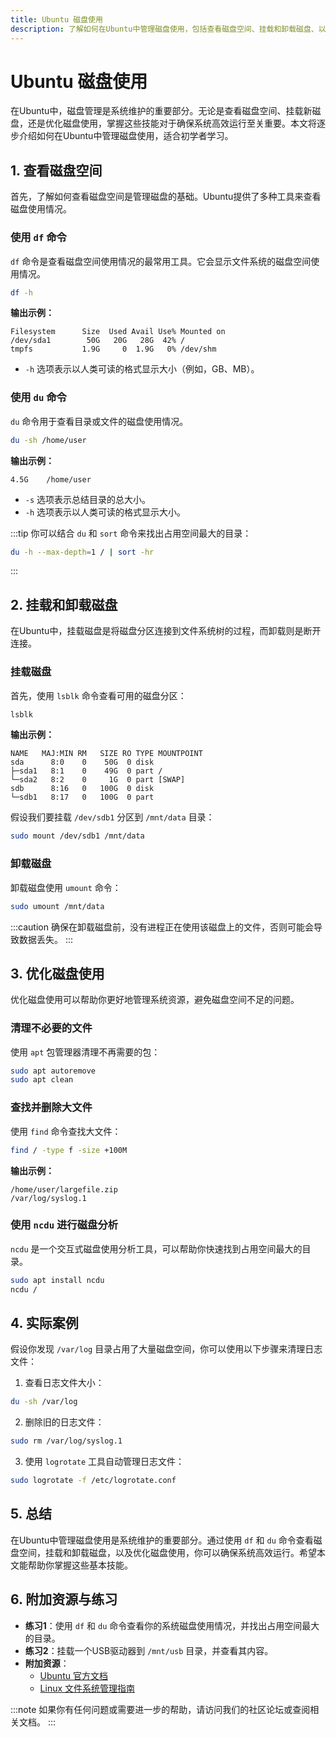 ```yaml
---
title: Ubuntu 磁盘使用
description: 了解如何在Ubuntu中管理磁盘使用，包括查看磁盘空间、挂载和卸载磁盘、以及优化磁盘使用的基本方法。
---
```


# Ubuntu 磁盘使用

在Ubuntu中，磁盘管理是系统维护的重要部分。无论是查看磁盘空间、挂载新磁盘，还是优化磁盘使用，掌握这些技能对于确保系统高效运行至关重要。本文将逐步介绍如何在Ubuntu中管理磁盘使用，适合初学者学习。

## 1. 查看磁盘空间

首先，了解如何查看磁盘空间是管理磁盘的基础。Ubuntu提供了多种工具来查看磁盘使用情况。

### 使用 `df` 命令

`df` 命令是查看磁盘空间使用情况的最常用工具。它会显示文件系统的磁盘空间使用情况。

```bash
df -h
```

**输出示例：**

```plaintext
Filesystem      Size  Used Avail Use% Mounted on
/dev/sda1        50G   20G   28G  42% /
tmpfs           1.9G     0  1.9G   0% /dev/shm
```

- `-h` 选项表示以人类可读的格式显示大小（例如，GB、MB）。

### 使用 `du` 命令

`du` 命令用于查看目录或文件的磁盘使用情况。

```bash
du -sh /home/user
```

**输出示例：**

```plaintext
4.5G    /home/user
```

- `-s` 选项表示总结目录的总大小。
- `-h` 选项表示以人类可读的格式显示大小。

:::tip
你可以结合 `du` 和 `sort` 命令来找出占用空间最大的目录：

```bash
du -h --max-depth=1 / | sort -hr
```
:::

## 2. 挂载和卸载磁盘

在Ubuntu中，挂载磁盘是将磁盘分区连接到文件系统树的过程，而卸载则是断开连接。

### 挂载磁盘

首先，使用 `lsblk` 命令查看可用的磁盘分区：

```bash
lsblk
```

**输出示例：**

```plaintext
NAME   MAJ:MIN RM   SIZE RO TYPE MOUNTPOINT
sda      8:0    0    50G  0 disk 
├─sda1   8:1    0    49G  0 part /
└─sda2   8:2    0     1G  0 part [SWAP]
sdb      8:16   0   100G  0 disk 
└─sdb1   8:17   0   100G  0 part 
```

假设我们要挂载 `/dev/sdb1` 分区到 `/mnt/data` 目录：

```bash
sudo mount /dev/sdb1 /mnt/data
```

### 卸载磁盘

卸载磁盘使用 `umount` 命令：

```bash
sudo umount /mnt/data
```

:::caution
确保在卸载磁盘前，没有进程正在使用该磁盘上的文件，否则可能会导致数据丢失。
:::

## 3. 优化磁盘使用

优化磁盘使用可以帮助你更好地管理系统资源，避免磁盘空间不足的问题。

### 清理不必要的文件

使用 `apt` 包管理器清理不再需要的包：

```bash
sudo apt autoremove
sudo apt clean
```

### 查找并删除大文件

使用 `find` 命令查找大文件：

```bash
find / -type f -size +100M
```

**输出示例：**

```plaintext
/home/user/largefile.zip
/var/log/syslog.1
```

### 使用 `ncdu` 进行磁盘分析

`ncdu` 是一个交互式磁盘使用分析工具，可以帮助你快速找到占用空间最大的目录。

```bash
sudo apt install ncdu
ncdu /
```

## 4. 实际案例

假设你发现 `/var/log` 目录占用了大量磁盘空间，你可以使用以下步骤来清理日志文件：

1. 查看日志文件大小：

```bash
du -sh /var/log
```

2. 删除旧的日志文件：

```bash
sudo rm /var/log/syslog.1
```

3. 使用 `logrotate` 工具自动管理日志文件：

```bash
sudo logrotate -f /etc/logrotate.conf
```

## 5. 总结

在Ubuntu中管理磁盘使用是系统维护的重要部分。通过使用 `df` 和 `du` 命令查看磁盘空间，挂载和卸载磁盘，以及优化磁盘使用，你可以确保系统高效运行。希望本文能帮助你掌握这些基本技能。

## 6. 附加资源与练习

- **练习1**：使用 `df` 和 `du` 命令查看你的系统磁盘使用情况，并找出占用空间最大的目录。
- **练习2**：挂载一个USB驱动器到 `/mnt/usb` 目录，并查看其内容。
- **附加资源**：
  - [Ubuntu 官方文档](https://help.ubuntu.com/)
  - [Linux 文件系统管理指南](https://www.tldp.org/LDP/sag/html/filesystems.html)

:::note
如果你有任何问题或需要进一步的帮助，请访问我们的社区论坛或查阅相关文档。
:::